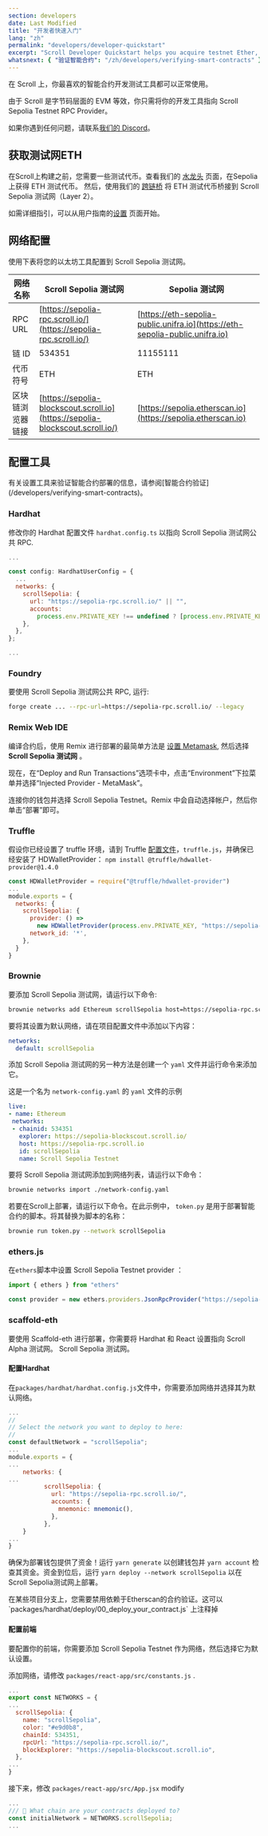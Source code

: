 ```yaml
---
section: developers
date: Last Modified
title: "开发者快速入门"
lang: "zh"
permalink: "developers/developer-quickstart"
excerpt: "Scroll Developer Quickstart helps you acquire testnet Ether, configure your network, and access all of your favorite tooling"
whatsnext: { "验证智能合约": "/zh/developers/verifying-smart-contracts" }
---
```



在 Scroll 上，你最喜欢的智能合约开发测试工具都可以正常使用。

由于 Scroll 是字节码层面的 EVM 等效，你只需将你的开发工具指向 Scroll Sepolia Testnet RPC Provider。

如果你遇到任何问题，请联系[我们的 Discord](https://discord.gg/scroll)。

## 获取测试网ETH

在Scroll上构建之前，您需要一些测试代币。查看我们的 [水龙头](/user-guide/faucet) 页面，在Sepolia上获得 ETH 测试代币。 然后，使用我们的 [跨链桥](/user-guide/bridge) 将 ETH 测试代币桥接到 Scroll Sepolia  测试网（Layer 2）。

如需详细指引，可以从用​​户指南的[设置](/user-guide/setup) 页面开始。

## 网络配置

使用下表将您的以太坊工具配置到 Scroll Sepolia 测试网。

| 网络名称       | Scroll Sepolia 测试网                                                       | Sepolia 测试网                                                             |
| ------------------ | ----------------------------------------------------------------------------- | ---------------------------------------------------------------------------- |
| RPC URL            | [https://sepolia-rpc.scroll.io/](https://sepolia-rpc.scroll.io/)              | [https://eth-sepolia-public.unifra.io](https://eth-sepolia-public.unifra.io) |
| 链 ID           | 534351                                                                        | 11155111                                                                     |
| 代币符号    | ETH                                                                           | ETH                                                                          |
| 区块链浏览器链接 | [https://sepolia-blockscout.scroll.io](https://sepolia-blockscout.scroll.io/) | [https://sepolia.etherscan.io](https://sepolia.etherscan.io)                 |

## 配置工具

<Aside type="tip" title="">
  有关设置工具来验证智能合约部署的信息，请参阅[智能合约验证](/developers/verifying-smart-contracts)。
</Aside>

### Hardhat

修改你的 Hardhat 配置文件 `hardhat.config.ts` 以指向 Scroll Sepolia 测试网公共 RPC.

```jsx
...

const config: HardhatUserConfig = {
  ...
  networks: {
    scrollSepolia: {
      url: "https://sepolia-rpc.scroll.io/" || "",
      accounts:
        process.env.PRIVATE_KEY !== undefined ? [process.env.PRIVATE_KEY] : [],
    },
  },
};

...
```

### Foundry

要使用 Scroll Sepolia 测试网公共 RPC, 运行:

```bash
forge create ... --rpc-url=https://sepolia-rpc.scroll.io/ --legacy
```

### Remix Web IDE

编译合约后，使用 Remix 进行部署的最简单方法是 [设置 Metamask](/user-guide/setup#metamask), 然后选择 **Scroll Sepolia 测试网** 。

<ClickToZoom src={networkSelection} />

现在，在“Deploy and Run Transactions”选项卡中，点击“Environment”下拉菜单并选择“Injected Provider - MetaMask”。

<ClickToZoom src={injectedProviderMM} />

连接你的钱包并选择  Scroll Sepolia Testnet。Remix 中会自动选择帐户，然后你单击“部署”即可。

### Truffle

假设你已经设置了 truffle 环境，请到  Truffle [配置文件](https://trufflesuite.com/docs/truffle/reference/configuration/)，`truffle.js`，并确保已经安装了 HDWalletProvider： `npm install @truffle/hdwallet-provider@1.4.0`

```js
const HDWalletProvider = require("@truffle/hdwallet-provider")
...
module.exports = {
  networks: {
    scrollSepolia: {
      provider: () =>
        new HDWalletProvider(process.env.PRIVATE_KEY, "https://sepolia-rpc.scroll.io/"),
      network_id: '*',
    },
  }
}
```

### Brownie

要添加 Scroll Sepolia 测试网，请运行以下命令:

```bash
brownie networks add Ethereum scrollSepolia host=https://sepolia-rpc.scroll.io/ chainid=534351
```

要将其设置为默认网络，请在项目配置文件中添加以下内容：

```yaml
networks:
  default: scrollSepolia
```

添加 Scroll Sepolia 测试网的另一种方法是创建一个 `yaml` 文件并运行命令来添加它。

这是一个名为 `network-config.yaml` 的 `yaml` 文件的示例

```yaml
live:
- name: Ethereum
 networks:
 - chainid: 534351
   explorer: https://sepolia-blockscout.scroll.io/
   host: https://sepolia-rpc.scroll.io
   id: scrollSepolia
   name: Scroll Sepolia Testnet
```

要将 Scroll Sepolia 测试网添加到网络列表，请运行以下命令：

```bash
brownie networks import ./network-config.yaml
```

若要在Scroll上部署，请运行以下命令。在此示例中， `token.py` 是用于部署智能合约的脚本。将其替换为脚本的名称：

```bash
brownie run token.py --network scrollSepolia
```

### ethers.js

在`ethers`脚本中设置 Scroll Sepolia Testnet provider ：

```jsx
import { ethers } from "ethers"

const provider = new ethers.providers.JsonRpcProvider("https://sepolia-rpc.scroll.io/")
```

### scaffold-eth

要使用 Scaffold-eth 进行部署，你需要将 Hardhat 和 React 设置指向 Scroll Alpha 测试网。 Scroll Sepolia 测试网。

#### 配置Hardhat

在`packages/hardhat/hardhat.config.js`文件中，你需要添加网络并选择其为默认网络。

```jsx
...
//
// Select the network you want to deploy to here:
//
const defaultNetwork = "scrollSepolia";
...
module.exports = {
...
	networks: {
...
          scrollSepolia: {
            url: "https://sepolia-rpc.scroll.io/",
            accounts: {
              mnemonic: mnemonic(),
            },
          },
	}
...
}
```

确保为部署钱包提供了资金！运行 `yarn generate` 以创建钱包并 `yarn account` 检查其资金。资金到位后，运行 `yarn deploy --network scrollSepolia` 以在Scroll Sepolia测试网上部署。

<Aside type="danger" title="警告">
  在某些项目分支上，您需要禁用依赖于Etherscan的合约验证。这可以 `packages/hardhat/deploy/00_deploy_your_contract.js` 上注释掉 
</Aside>

#### 配置前端

要配置你的前端，你需要添加 Scroll Sepolia Testnet 作为网络，然后选择它为默认设置。

添加网络，请修改 `packages/react-app/src/constants.js` .

```jsx
...
export const NETWORKS = {
...
  scrollSepolia: {
    name: "scrollSepolia",
    color: "#e9d0b8",
    chainId: 534351,
    rpcUrl: "https://sepolia-rpc.scroll.io/",
    blockExplorer: "https://sepolia-blockscout.scroll.io",
  },
...
}
```

接下来，修改 `packages/react-app/src/App.jsx` modify

```jsx
...
/// 📡 What chain are your contracts deployed to?
const initialNetwork = NETWORKS.scrollSepolia;
...
```
